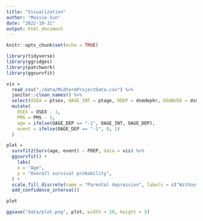 ```yaml
---
title: "Visualization"
author: "Maisie Sun"
date: "2022-10-31"
output: html_document
---
```


```r
knitr::opts_chunk$set(echo = TRUE)

library(tidyverse)
library(ggridges)
library(patchwork)
library(ggsurvfit)

```

```r
vis = 
  read_csv("./data/MidtermProjectData.csv") %>%
  janitor::clean_names() %>%
  select(OSEX = ptsex, OAGE_INT = ptage, ODEP = dsmdephr, OSABUSE = dsmsubhr, SESCLASS = sesclass, OAGE_DEP = bedepon, OAGE_SABUSE = besubon, ID = id, PDEP = pardep, PMS = msparent) %>%
  mutate(
    OSEX = OSEX - 1,
    PMS = PMS - 1,
    age = ifelse(OAGE_DEP == "-1", OAGE_INT, OAGE_DEP),
    event = ifelse(OAGE_DEP == "-1", 0, 1)
  )

plot = 
  survfit2(Surv(age, event) ~ PDEP, data = vis) %>% 
  ggsurvfit() +
    labs(
    x = "Age",
    y = "Overall survival probability",
  ) + 
  scale_fill_discrete(name = "Parental depression", labels = c("Without depression", "With depression")) +
  add_confidence_interval()

plot

ggsave("data/plot.png", plot, width = 10, height = 5)

```

